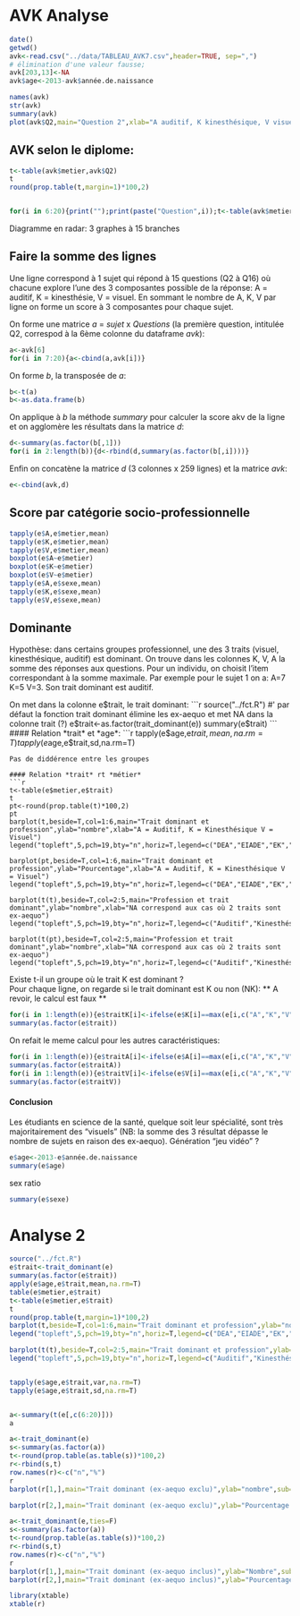 AVK Analyse
========================================================

```r
date()
getwd()
avk<-read.csv("../data/TABLEAU_AVK7.csv",header=TRUE, sep=",")
# élimination d'une valeur fausse;
avk[203,13]<-NA
avk$age<-2013-avk$année.de.naissance

names(avk)
str(avk)
summary(avk)
plot(avk$Q2,main="Question 2",xlab="A auditif, K kinesthésique, V visuel",ylab="effectifs")
```
AVK selon le diplome:
---------------------
```r
t<-table(avk$metier,avk$Q2)
t
round(prop.table(t,margin=1)*100,2)


for(i in 6:20){print("");print(paste("Question",i));t<-table(avk$metier, avk[,i]);print(round(prop.table(t,margin=1)*100,2))}
```

Diagramme en radar: 3 graphes à 15 branches

Faire la somme des lignes
-------------------------
Une ligne correspond à 1 sujet qui répond à 15 questions (Q2 à Q16) où chacune explore l'une des 3 composantes possible de la réponse: A = auditif, K = kinesthésie, V = visuel. En sommant le nombre de A, K, V par ligne on forme un score à 3 composantes pour chaque sujet.

On forme une matrice *a* = *sujet* x *Questions* (la première question, intitulée Q2, correspod à la 6ème colonne du dataframe *avk*):
```r
a<-avk[6]
for(i in 7:20){a<-cbind(a,avk[i])}
```
On forme *b*, la transposée de *a*:
```r
b<-t(a)
b<-as.data.frame(b)
```
On applique à *b* la méthode *summary* pour calculer la score akv de la ligne et on agglomère les résultats dans la matrice *d*:
```r
d<-summary(as.factor(b[,1]))
for(i in 2:length(b)){d<-rbind(d,summary(as.factor(b[,i])))}
```
Enfin on concatène la matrice *d* (3 colonnes x 259 lignes) et la matrice *avk*:
```r
e<-cbind(avk,d)
```
Score par catégorie socio-professionnelle
-----------------------------------------
```r
tapply(e$A,e$metier,mean)
tapply(e$K,e$metier,mean)
tapply(e$V,e$metier,mean)
boxplot(e$A~e$metier)
boxplot(e$K~e$metier)
boxplot(e$V~e$metier)
tapply(e$A,e$sexe,mean)
tapply(e$K,e$sexe,mean)
tapply(e$V,e$sexe,mean)
```
Dominante
---------
Hypothèse: dans certains groupes professionnel, une des 3 traits (visuel, kinesthésique, auditif) est dominant. On trouve dans les colonnes K, V, A la somme des réponses aux questions. Pour un individu, on choisit l'item correspondant à la somme maximale. Par exemple pour le sujet 1 on a: A=7 K=5 V=3. Son trait dominant est auditif.  

On met dans la colonne e$trait, le trait dominant:
```r
source("../fct.R")
#' par défaut la fonction trait dominant élimine les ex-aequo et met NA dans la colonne trait (?)
e$trait<-as.factor(trait_dominant(e))
summary(e$trait)
```
#### Relation *trait* et *age*:
```r
tapply(e$age,e$trait,mean,na.rm=T)
tapply(e$age,e$trait,sd,na.rm=T)
```
Pas de diddérence entre les groupes

#### Relation *trait* rt *métier*
```r
t<-table(e$metier,e$trait)
t
pt<-round(prop.table(t)*100,2)
pt
barplot(t,beside=T,col=1:6,main="Trait dominant et profession",ylab="nombre",xlab="A = Auditif, K = Kinesthésique V = Visuel")
legend("topleft",5,pch=19,bty="n",horiz=T,legend=c("DEA","EIADE","EK","EP","ERX","SF"),cex=0.8,col=1:6)

barplot(pt,beside=T,col=1:6,main="Trait dominant et profession",ylab="Pourcentage",xlab="A = Auditif, K = Kinesthésique V = Visuel")
legend("topleft",5,pch=19,bty="n",horiz=T,legend=c("DEA","EIADE","EK","EP","ERX","SF"),cex=0.8,col=1:6)

barplot(t(t),beside=T,col=2:5,main="Profession et trait dominant",ylab="nombre",xlab="NA correspond aux cas où 2 traits sont ex-aequo")
legend("topleft",5,pch=19,bty="n",horiz=T,legend=c("Auditif","Kinesthésique","NA","Visuel"),cex=0.8,col=2:5)

barplot(t(pt),beside=T,col=2:5,main="Profession et trait dominant",ylab="nombre",xlab="NA correspond aux cas où 2 traits sont ex-aequo")
legend("topleft",5,pch=19,bty="n",horiz=T,legend=c("Auditif","Kinesthésique","NA","Visuel"),cex=0.8,col=2:5)

```

Existe t-il un groupe où le trait K est dominant ?  
Pour chaque ligne, on regarde si le trait dominant est K ou non (NK):
** A revoir, le calcul est faux **
```r
for(i in 1:length(e)){e$traitK[i]<-ifelse(e$K[i]==max(e[i,c("A","K","V")]),"K","NK")}
summary(as.factor(e$trait))
```
On refait le meme calcul pour les autres caractéristiques:
```r
for(i in 1:length(e)){e$traitA[i]<-ifelse(e$A[i]==max(e[i,c("A","K","V")]),"A","NA")}
summary(as.factor(e$traitA))
for(i in 1:length(e)){e$traitV[i]<-ifelse(e$V[i]==max(e[i,c("A","K","V")]),"V","NV")}
summary(as.factor(e$traitV))
```
#### Conclusion
Les étudiants en science de la santé, quelque soit leur spécialité, sont très majoritairement des "visuels" (NB: la somme des 3 résultat dépasse le nombre de sujets en raison des ex-aequo). Génération "jeu vidéo" ?
```r
e$age<-2013-e$année.de.naissance
summary(e$age)
```
sex ratio
```r
summary(e$sexe)
```
Analyse 2
==========

```r
source("../fct.R")
e$trait<-trait_dominant(e)
summary(as.factor(e$trait))
apply(e$age,e$trait,mean,na.rm=T)
table(e$metier,e$trait)
t<-table(e$metier,e$trait)
t
round(prop.table(t,margin=1)*100,2)
barplot(t,beside=T,col=1:6,main="Trait dominant et profession",ylab="nombre",xlab="A = Auditif, K = Kinesthésique V = Visuel")
legend("topleft",5,pch=19,bty="n",horiz=T,legend=c("DEA","EIADE","EK","EP","ERX","SF"),cex=0.6,col=1:6)

barplot(t(t),beside=T,col=2:5,main="Trait dominant et profession",ylab="nombre",xlab="")
legend("topleft",5,pch=19,bty="n",horiz=T,legend=c("Auditif","Kinesthésique","NA","Visuel"),cex=0.6,col=2:5)


tapply(e$age,e$trait,var,na.rm=T)
tapply(e$age,e$trait,sd,na.rm=T)


a<-summary(t(e[,c(6:20)]))
a

a<-trait_dominant(e)
s<-summary(as.factor(a))
t<-round(prop.table(as.table(s))*100,2)
r<-rbind(s,t)
row.names(r)<-c("n","%")
r
barplot(r[1,],main="Trait dominant (ex-aequo exclu)",ylab="nombre",sub="A auditif, K kinesthésique, V visuel (NA = situations où 2 traits sont dominants)")

barplot(r[2,],main="Trait dominant (ex-aequo exclu)",ylab="Pourcentage (%)",sub="A auditif, K kinesthésique, V visuel (NA = situations où 2 traits sont dominants)")

a<-trait_dominant(e,ties=F)
s<-summary(as.factor(a))
t<-round(prop.table(as.table(s))*100,2)
r<-rbind(s,t)
row.names(r)<-c("n","%")
r
barplot(r[1,],main="Trait dominant (ex-aequo inclus)",ylab="Nombre",sub="A auditif, K kinesthésique, V visuel")
barplot(r[2,],main="Trait dominant (ex-aequo inclus)",ylab="Pourcentage (%)",sub="A auditif, K kinesthésique, V visuel")
```
```r
library(xtable)
xtable(r)
```



